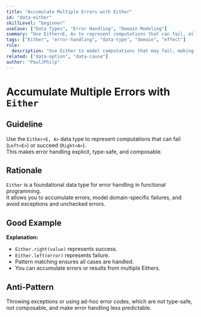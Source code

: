 ```yaml
---
title: "Accumulate Multiple Errors with Either"
id: "data-either"
skillLevel: "beginner"
useCase: ["Data Types", "Error Handling", "Domain Modeling"]
summary: "Use Either<E, A> to represent computations that can fail, allowing you to accumulate multiple errors instead of short-circuiting on the first one."
tags: ["Either", "error-handling", "data-type", "domain", "effect"]
rule:
  description: "Use Either to model computations that may fail, making errors explicit and type-safe."
related: ["data-option", "data-cause"]
author: "PaulJPhilp"
---
```


# Accumulate Multiple Errors with `Either`

## Guideline

Use the `Either<E, A>` data type to represent computations that can fail (`Left<E>`) or succeed (`Right<A>`).  
This makes error handling explicit, type-safe, and composable.

## Rationale

`Either` is a foundational data type for error handling in functional programming.  
It allows you to accumulate errors, model domain-specific failures, and avoid exceptions and unchecked errors.

## Good Example

<Example path="./src/data-either.ts" />

**Explanation:**  
- `Either.right(value)` represents success.
- `Either.left(error)` represents failure.
- Pattern matching ensures all cases are handled.
- You can accumulate errors or results from multiple Eithers.

## Anti-Pattern

Throwing exceptions or using ad-hoc error codes, which are not type-safe, not composable, and make error handling less predictable.
